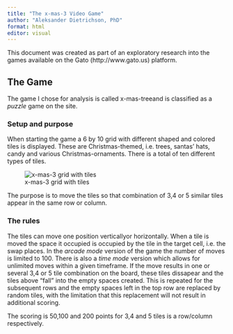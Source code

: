 ```yaml
---
title: "The x-mas-3 Video Game"
author: "Aleksander Dietrichson, PhD"
format: html
editor: visual
---
```


This document was created as part of an exploratory research into the games available on the Gato (http://www.gato.us) platform.

## The Game

The game I chose for analysis is called x-mas-treeand is classified as a *puzzle* game on the site.

### Setup and purpose

When starting the game a 6 by 10 grid with different shaped and colored tiles is displayed. These are Christmas-themed, i.e. trees, santas' hats, candy and various Christmas-ornaments. There is a total of ten different types of tiles.

![x-mas-3 grid with tiles](images/Screenshot%202023-07-29%2011.14.08.png)

The purpose is to move the tiles so that combination of 3,4 or 5 similar tiles appear in the same row or column.

### The rules

The tiles can move one position verticallyor horizontally. When a tile is moved the space it occupied is occupied by the tile in the target cell, i.e. the swap places. In the *arcade mode* version of the game the number of moves is limited to 100. There is also a *time mode* version which allows for unlimited moves within a given timeframe. If the move results in one or several 3,4 or 5 tile combination on the board, these tiles dissapear and the tiles above "fall" into the empty spaces created. This is repeated for the subsequent rows and the empty spaces left in the top row are replaced by random tiles, with the limitation that this replacement will not result in additional scoring.

The scoring is 50,100 and 200 points for 3,4 and 5 tiles is a row/column respectively.
